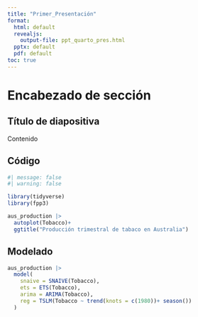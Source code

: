 ```yaml
---
title: "Primer_Presentación"
format: 
  html: default
  revealjs:
    output-file: ppt_quarto_pres.html
  pptx: default
  pdf: default
toc: true
---
```


# Encabezado de sección

## Título de diapositiva

Contenido

## Código

```r
#| message: false
#| warning: false

library(tidyverse)
library(fpp3)
```

```r
aus_production |> 
  autoplot(Tobacco)+
  ggtitle("Producción trimestral de tabaco en Australia")
```

## Modelado
```r
aus_production |> 
  model(
    snaive = SNAIVE(Tobacco),
    ets = ETS(Tobacco),
    arima = ARIMA(Tobacco),
    reg = TSLM(Tobacco ~ trend(knots = c(1980))+ season())
  )
```

